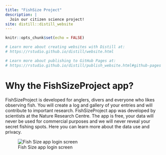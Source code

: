 ```yaml
---
title: "FishSize Project"
description: |
  Join our citizen science project!
site: distill::distill_website
---
```


```r
knitr::opts_chunk$set(echo = FALSE)

# Learn more about creating websites with Distill at:
# https://rstudio.github.io/distill/website.html

# Learn more about publishing to GitHub Pages at:
# https://rstudio.github.io/distill/publish_website.html#github-pages

```

# Why the FishSizeProject app?

FishSizeProject is developed for anglers, divers and everyone who likes observing fish. You will create a log and gallery of your entries and will contribute to important research. FishSizeProject app was developed by scientists at the Nature Research Centre. The app is free, your data will never be used for commercial purposes and we will never reveal your secret fishing spots. Here you can learn more about the data use and privacy.


![Fish Size app login screen](images/login_screen.jpg)





